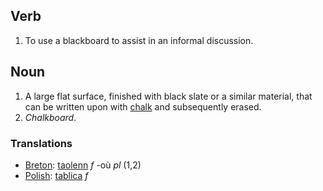 ==Verb==
#To use a blackboard to assist in an informal discussion.
==Noun==
#A large flat surface, finished with black slate or a similar material, that can be written upon with [[chalk]] and subsequently erased.
#''Chalkboard''.
===Translations===
*[[Breton]]: [[taolenn]] ''f'' -où ''pl'' (1,2)
*[[Polish]]: [[tablica]] ''f''